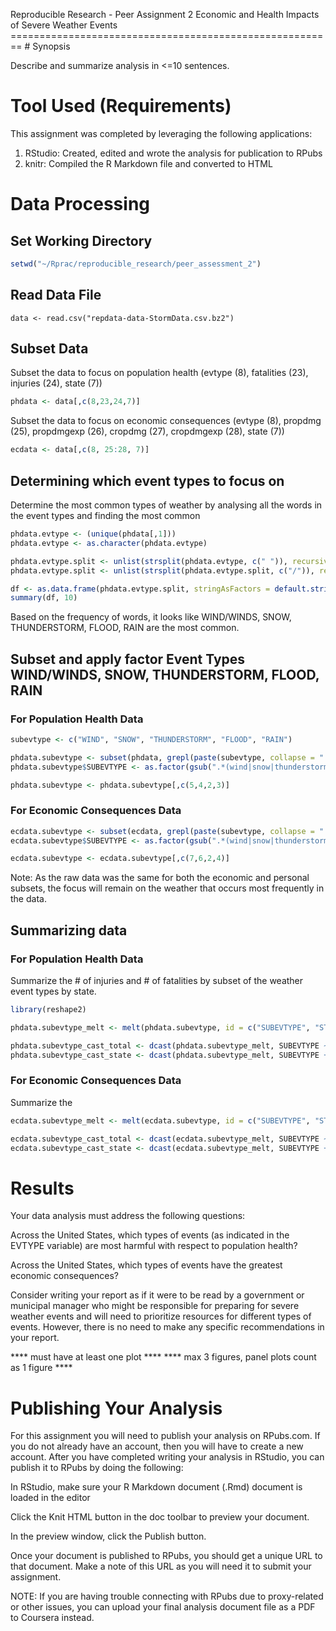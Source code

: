 Reproducible Research - Peer Assignment 2
Economic and Health Impacts of Severe Weather Events
========================================================
# Synopsis

Describe and summarize analysis in <=10 sentences.



# Tool Used (Requirements)

This assignment was completed by leveraging the following applications:

1. RStudio: Created, edited and wrote the analysis for publication to RPubs
2. knitr: Compiled the R Markdown file and converted to HTML



# Data Processing

## Set Working Directory

```r
setwd("~/Rprac/reproducible_research/peer_assessment_2")
```

## Read Data File
```
data <- read.csv("repdata-data-StormData.csv.bz2")
```

## Subset Data

Subset the data to focus on population health (evtype (8), fatalities (23), injuries (24), state (7))

```r
phdata <- data[,c(8,23,24,7)]
```

Subset the data to focus on economic consequences (evtype (8), propdmg (25), propdmgexp (26), cropdmg (27), cropdmgexp (28), state (7))

```r
ecdata <- data[,c(8, 25:28, 7)]
```

## Determining which event types to focus on

Determine the most common types of weather by analysing all the words in the event types and finding the most common

```r
phdata.evtype <- (unique(phdata[,1]))
phdata.evtype <- as.character(phdata.evtype)

phdata.evtype.split <- unlist(strsplit(phdata.evtype, c(" ")), recursive = FALSE)
phdata.evtype.split <- unlist(strsplit(phdata.evtype.split, c("/")), recursive = FALSE)

df <- as.data.frame(phdata.evtype.split, stringAsFactors = default.stringsAsFactors())
summary(df, 10)
```

Based on the frequency of words, it looks like WIND/WINDS, SNOW, THUNDERSTORM, FLOOD, RAIN are the most common.

## Subset and apply factor Event Types WIND/WINDS, SNOW, THUNDERSTORM, FLOOD, RAIN

### For Population Health Data

```r
subevtype <- c("WIND", "SNOW", "THUNDERSTORM", "FLOOD", "RAIN")

phdata.subevtype <- subset(phdata, grepl(paste(subevtype, collapse = "|"), phdata$EVTYPE))
phdata.subevtype$SUBEVTYPE <- as.factor(gsub(".*(wind|snow|thunderstorm|flood|rain).*$", "\\1", phdata.subevtype$EVTYPE, ignore.case = TRUE))

phdata.subevtype <- phdata.subevtype[,c(5,4,2,3)]
```

### For Economic Consequences Data

```r
ecdata.subevtype <- subset(ecdata, grepl(paste(subevtype, collapse = "|"), ecdata$EVTYPE))
ecdata.subevtype$SUBEVTYPE <- as.factor(gsub(".*(wind|snow|thunderstorm|flood|rain).*$", "\\1", ecdata.subevtype$EVTYPE, ignore.case = TRUE))

ecdata.subevtype <- ecdata.subevtype[,c(7,6,2,4)]
```

Note: As the raw data was the same for both the economic and personal subsets, the focus will remain on the weather that occurs most frequently in the data.

## Summarizing data

### For Population Health Data

Summarize the # of injuries and # of fatalities by subset of the weather event types by state.

```r
library(reshape2)

phdata.subevtype_melt <- melt(phdata.subevtype, id = c("SUBEVTYPE", "STATE"))

phdata.subevtype_cast_total <- dcast(phdata.subevtype_melt, SUBEVTYPE ~ variable, sum)
phdata.subevtype_cast_state <- dcast(phdata.subevtype_melt, SUBEVTYPE + STATE ~ variable, sum)
```

### For Economic Consequences Data

Summarize the 

```r
ecdata.subevtype_melt <- melt(ecdata.subevtype, id = c("SUBEVTYPE", "STATE"))

ecdata.subevtype_cast_total <- dcast(ecdata.subevtype_melt, SUBEVTYPE ~ variable, sum)
ecdata.subevtype_cast_state <- dcast(ecdata.subevtype_melt, SUBEVTYPE + STATE ~ variable, sum)
```

# Results

Your data analysis must address the following questions:

Across the United States, which types of events (as indicated in the EVTYPE variable) are most harmful with respect to population health?

Across the United States, which types of events have the greatest economic consequences?

Consider writing your report as if it were to be read by a government or municipal manager who might be responsible for preparing for severe weather events and will need to prioritize resources for different types of events. However, there is no need to make any specific recommendations in your report.

**** must have at least one plot ****
**** max 3 figures, panel plots count as 1 figure ****



# Publishing Your Analysis

For this assignment you will need to publish your analysis on RPubs.com. If you do not already have an account, then you will have to create a new account. After you have completed writing your analysis in RStudio, you can publish it to RPubs by doing the following:

In RStudio, make sure your R Markdown document (.Rmd) document is loaded in the editor

Click the Knit HTML button in the doc toolbar to preview your document.

In the preview window, click the Publish button.

Once your document is published to RPubs, you should get a unique URL to that document. Make a note of this URL as you will need it to submit your assignment.

NOTE: If you are having trouble connecting with RPubs due to proxy-related or other issues, you can upload your final analysis document file as a PDF to Coursera instead.